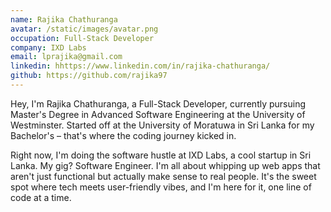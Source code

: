 ```yaml
---
name: Rajika Chathuranga
avatar: /static/images/avatar.png
occupation: Full-Stack Developer
company: IXD Labs
email: lprajika@gmail.com
linkedin: hhttps://www.linkedin.com/in/rajika-chathuranga/
github: https://github.com/rajika97
---
```


Hey, I'm Rajika Chathuranga, a Full-Stack Developer, currently pursuing Master's Degree in Advanced Software Engineering at the University of Westminster. Started off at the University of Moratuwa in Sri Lanka for my Bachelor's – that's where the coding journey kicked in.

Right now, I'm doing the software hustle at IXD Labs, a cool startup in Sri Lanka. My gig? Software Engineer. I'm all about whipping up web apps that aren't just functional but actually make sense to real people. It's the sweet spot where tech meets user-friendly vibes, and I'm here for it, one line of code at a time.
